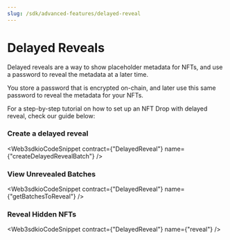 ```yaml
---
slug: /sdk/advanced-features/delayed-reveal
---
```



# Delayed Reveals

<div className="heroGrid">
  <div>
    <p>
Delayed reveals are a way to show placeholder metadata for NFTs, and use a password to reveal the metadata at a later time.
    </p>

You store a password that is encrypted on-chain, and later use this same password to reveal the metadata for your NFTs.

  </div>
  <div className="heroGridImageContainer">
    <YoutubeEmbed link={"https://www.youtube.com/embed/NwnkHJ2PgIY"} />
  </div>
</div>

For a step-by-step tutorial on how to set up an NFT Drop with delayed reveal, check our guide below:

<div className="row" style={{ marginBottom: 24 }}>
  <div className="col col--12" style={{ marginTop: 8 }}>
    <QuickstartCard
      name="Release an NFT drop with delayed reveal without writing any code"
      link="https://blog.web3sdk.io/guides/nft-drop-with-delayed-reveal"
      image="/assets/icons/education.png"
    />
  </div>
</div>

### Create a delayed reveal

<Web3sdkioCodeSnippet
  contract={"DelayedReveal"}
  name={"createDelayedRevealBatch"}
/>

### View Unrevealed Batches

<Web3sdkioCodeSnippet contract={"DelayedReveal"} name={"getBatchesToReveal"} />

### Reveal Hidden NFTs

<Web3sdkioCodeSnippet contract={"DelayedReveal"} name={"reveal"} />
